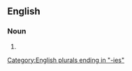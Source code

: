 ==English==

===Noun===
{{head|en|noun form}}

# {{plural of|en|valedictory}}

[[Category:English plurals ending in "-ies"]]